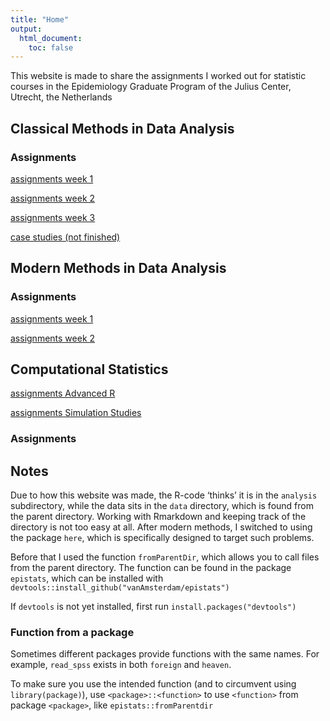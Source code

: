```yaml
---
title: "Home"
output:
  html_document:
    toc: false
---
```


This website is made to share the assignments I worked out for 
statistic courses in the Epidemiology Graduate Program of the Julius Center, Utrecht, the Netherlands

## Classical Methods in Data Analysis

### Assignments
[assignments week 1](c_assignments_week1.html)

[assignments week 2](c_assignments_week2.html)

[assignments week 3](c_assignments_week3.html)

[case studies (not finished)](c_case_studies.html)

## Modern Methods in Data Analysis

### Assignments
[assignments week 1](assignments_week1.html)

[assignments week 2](assignments_week2.html)

## Computational Statistics

[assignments Advanced R](cs_assignments.html)

[assignments Simulation Studies](cs_assignments_sim.html)


### Assignments

## Notes
Due to how this website was made, the R-code 'thinks' it is in the `analysis` 
subdirectory, while the data sits in the `data` directory, which is found from 
the parent directory. Working with Rmarkdown and keeping track of the 
directory is not too easy at all. After modern methods, I switched to using
the package `here`, which is specifically designed to target such problems.

Before that I used the function `fromParentDir`, which allows you to call files from 
the parent directory. The function can be found in the package `epistats`, 
which can be installed with `devtools::install_github("vanAmsterdam/epistats")`

If `devtools` is not yet installed, first run `install.packages("devtools")`


### Function from a package

Sometimes different packages provide functions with the same names. 
For example, `read_spss` exists in both `foreign` and `heaven`. 

To make sure you use the intended function 
(and to circumvent using `library(package)`), use `<package>::<function>` 
to use `<function>` from package `<package>`, like `epistats::fromParentdir`
